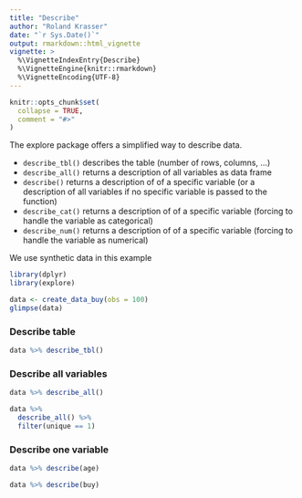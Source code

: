 ---
title: "Describe"
author: "Roland Krasser"
date: "`r Sys.Date()`"
output: rmarkdown::html_vignette
vignette: >
  %\VignetteIndexEntry{Describe}
  %\VignetteEngine{knitr::rmarkdown}
  %\VignetteEncoding{UTF-8}
---

```{r setup, include = FALSE}
knitr::opts_chunk$set(
  collapse = TRUE,
  comment = "#>"
)
```

The explore package offers a simplified way to describe data.

* `describe_tbl()` describes the table (number of rows, columns, ...)
* `describe_all()` returns a description of all variables as data frame
* `describe()` returns a description of of a specific variable (or a description of all variables if no specific variable is passed to the function)
* `describe_cat()` returns a description of of a specific variable (forcing to handle the variable as categorical)
* `describe_num()` returns a description of of a specific variable (forcing to handle the variable as numerical)

We use synthetic data in this example

```{r message=FALSE, warning=FALSE}
library(dplyr)
library(explore)

data <- create_data_buy(obs = 100)
glimpse(data)
```

### Describe table

```{r message=FALSE, warning=FALSE, fig.width=6, fig.height=4}
data %>% describe_tbl()
```

### Describe all variables

```{r message=FALSE, warning=FALSE, fig.width=6, fig.height=4}
data %>% describe_all()
```

```{r message=FALSE, warning=FALSE, fig.width=6, fig.height=4}
data %>% 
  describe_all() %>%
  filter(unique == 1)
```


### Describe one variable

```{r message=FALSE, warning=FALSE, fig.width=6, fig.height=4}
data %>% describe(age)
```

```{r message=FALSE, warning=FALSE, fig.width=6, fig.height=4}
data %>% describe(buy)
```
